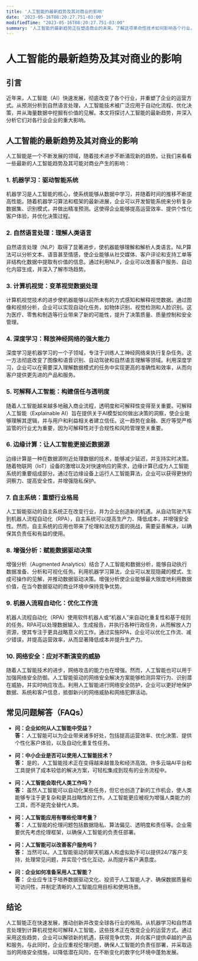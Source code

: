 ```yaml
---
title: '人工智能的最新趋势及其对商业的影响'
date: '2023-05-16T08:20:27.751-03:00'
modifiedTime: "2023-05-16T08:20:27.751-03:00"
summary: '人工智能的最新趋势正在塑造商业的未来。了解这项革命性技术如何影响各个行业，并学习如何让您的企业从中受益。阅读本篇文章，深入了解人工智能的最新趋势及其对商业的影响。'
---
```


# 人工智能的最新趋势及其对商业的影响

## 引言

近年来，人工智能（AI）快速发展，彻底改变了各个行业，并重塑了企业的运营方式。从预测分析到自然语言处理，人工智能技术被广泛应用于自动化流程、优化决策，并从海量数据中挖掘有价值的见解。本文将探讨人工智能的最新趋势，并深入分析它们对各行业企业的重大影响。

## 人工智能的最新趋势及其对商业的影响

人工智能是一个不断发展的领域，随着技术进步不断涌现新的趋势。让我们来看看一些最新的人工智能趋势及其可能对商业产生的影响：

### 1. 机器学习：驱动智能系统

机器学习是人工智能的核心，使系统能够从数据中学习，并随着时间的推移不断提高性能。随着机器学习算法和框架的最新进展，企业可以开发智能系统来分析复杂数据集、识别模式，并做出精准预测。这使得企业能够提高运营效率、提供个性化客户体验，并优化决策过程。

### 2. 自然语言处理：理解人类语言

自然语言处理（NLP）取得了显著进步，使机器能够理解和解析人类语言。NLP算法可以分析文本、语音甚至情感，使企业能够从社交媒体、客户评论和支持工单等非结构化数据中提取有价值的信息。通过利用NLP，企业可以改善客户服务、自动化内容生成，并深入了解市场趋势。

### 3. 计算机视觉：变革视觉数据处理

计算机视觉技术的进步使机器能够以前所未有的方式感知和解释视觉数据。通过图像和视频分析，企业可以实现自动化任务，如物体识别、视觉检测和人脸识别。这为医疗、零售和制造等行业带来了新的可能性，提升了决策质量、质量控制和安全管理。

### 4. 深度学习：释放神经网络的强大能力

深度学习是机器学习的一个子领域，专注于训练人工神经网络来执行复杂任务。这一方法彻底改变了图像和语音识别、自动驾驶和自然语言理解等领域。利用深度学习，企业可以在需要深入理解数据模式的任务中实现更高的准确性和效率，从而向客户提供更先进的产品和服务。

### 5. 可解释人工智能：构建信任与透明度

随着人工智能越来越多地融入商业流程，透明度和可解释性变得至关重要。可解释人工智能（Explainable AI）旨在提供关于AI模型如何做出决策的洞察，使企业能够理解其逻辑，并与用户和利益相关者建立信任。这一趋势在金融、医疗等受严格监管的行业尤为重要，因为可解释性对于合规性和风险管理至关重要。

### 6. 边缘计算：让人工智能更接近数据源

边缘计算是一种在数据源附近处理数据的技术，能够减少延迟，并支持实时决策。随着物联网（IoT）设备的激增以及对快速响应的需求，边缘计算已成为人工智能系统的重要组成部分。通过在边缘设备上运行人工智能算法，企业可以获得更快的洞察力、提高安全性，并增强隐私保护。

### 7. 自主系统：重塑行业格局

人工智能驱动的自主系统正在改变行业，并为企业创造新的机遇。从自动驾驶汽车到机器人流程自动化（RPA），自主系统可以提高生产力、降低成本，并增强安全性。然而，自主系统的应用也带来了伦理和法规方面的挑战，需要妥善解决，以确保其负责任和有益的使用。

### 8. 增强分析：赋能数据驱动决策

增强分析（Augmented Analytics）结合了人工智能和数据分析，能够自动执行数据准备、分析和可视化任务。利用机器学习算法，企业可以发现隐藏的模式、生成可操作的见解，并推动数据驱动决策。增强分析使企业能够最大限度地利用数据价值，在当今数据驱动的商业环境中保持竞争优势。

### 9. 机器人流程自动化：优化工作流

机器人流程自动化（RPA）使用软件机器人或“机器人”来自动化重复性和基于规则的任务。RPA可以处理数据输入、生成报告，并执行各种行政任务，从而解放人力资源，使其专注于更具战略意义的工作。通过实施RPA，企业可以优化工作流、减少错误，并提高运营效率，从而显著降低成本并提升生产力。

### 10. 网络安全：应对不断演变的威胁

随着人工智能技术的进步，网络攻击的能力也在增强。然而，人工智能也可以用于加强网络安全防御。人工智能驱动的网络安全解决方案能够检测异常行为、识别潜在威胁，并实时响应攻击。利用人工智能进行网络安全防护，企业可以更好地保护数据、系统和客户信息，抵御新兴的网络威胁和网络犯罪活动。

## 常见问题解答（FAQs）

- **问：企业如何从人工智能中受益？**  
  **答：** 人工智能可以为企业带来诸多好处，包括提高运营效率、优化决策、提供个性化客户体验，以及自动化重复性任务。

- **问：中小企业是否可以使用人工智能技术？**  
  **答：** 是的，人工智能技术正在变得越来越普及和经济高效。许多云端AI平台和工具提供了成本较低的解决方案，可轻松集成到现有的业务流程中。

- **问：人工智能会取代人类工作吗？**  
  **答：** 虽然人工智能可以自动化某些任务，但它也创造了新的工作机会，使人类能够专注于更复杂和更具战略性的工作。人工智能更应被视为增强人类能力的工具，而不是完全替代人类。

- **问：人工智能应用有哪些伦理考量？**  
  **答：** 人工智能的伦理问题包括数据隐私、算法偏见、透明度和责任等。企业需要优先考虑伦理框架，以确保人工智能的负责任部署。

- **问：人工智能可以改善客户服务吗？**  
  **答：** 当然可以。人工智能驱动的聊天机器人和虚拟助手可以提供24/7客户支持，处理常见问题，并实现个性化互动，从而提升客户满意度。

- **问：企业如何准备采用人工智能？**  
  **答：** 企业应专注于培养数据驱动文化、投资于人工智能人才、确保数据质量和可访问性，并制定清晰的人工智能应用目标和使用场景。

## 结论

人工智能正在快速发展，推动创新并改变全球各行业的格局。从机器学习和自然语言处理到计算机视觉和可解释人工智能，这些技术正在改变企业的运营方式。通过采用这些趋势，企业可以解锁新的机遇，获得竞争优势，并向客户提供卓越的产品和服务。与此同时，企业应重视伦理问题，确保人工智能的负责任部署，并采取适当的网络安全措施，以降低潜在风险，在不断变化的数字化环境中蓬勃发展。
